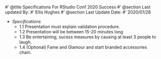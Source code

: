 #' @title Specifications For RStudio Conf 2020 Success
#' @section Last updated By:
#' Ellis Hughes
#' @section Last Update Date:
#' 2020/01/28

+ _Specifications_
  + 1.1 Presentation must explain validation procedure.
  + 1.2 Presentation will be between 15-20 minutes long
  + 1.3 Be entertaining, sucess measures by causing at least 3 people to laugh.
  + 1.4 (Optional) Fame and Glamour and start branded accessories chain.
